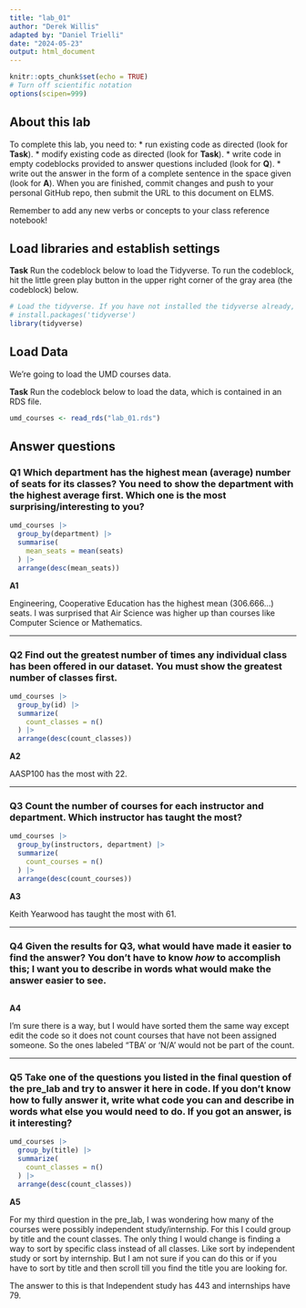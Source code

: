 ```yaml
---
title: "lab_01"
author: "Derek Willis"
adapted by: "Daniel Trielli"
date: "2024-05-23"
output: html_document
---
```


```r
knitr::opts_chunk$set(echo = TRUE)
# Turn off scientific notation
options(scipen=999)
```

## About this lab

To complete this lab, you need to: \* run existing code as directed (look for **Task**). \* modify existing code as directed (look for **Task**). \* write code in empty codeblocks provided to answer questions included (look for **Q**). \* write out the answer in the form of a complete sentence in the space given (look for **A**). When you are finished, commit changes and push to your personal GitHub repo, then submit the URL to this document on ELMS.

Remember to add any new verbs or concepts to your class reference notebook!

## Load libraries and establish settings

**Task** Run the codeblock below to load the Tidyverse. To run the codeblock, hit the little green play button in the upper right corner of the gray area (the codeblock) below.

```r
# Load the tidyverse. If you have not installed the tidyverse already, remove the # from the next line and run it first.  
# install.packages('tidyverse')
library(tidyverse)
```

## Load Data

We're going to load the UMD courses data.

**Task** Run the codeblock below to load the data, which is contained in an RDS file.

```r
umd_courses <- read_rds("lab_01.rds")
```

## Answer questions

### **Q1** Which department has the highest mean (average) number of seats for its classes? You need to show the department with the highest average first. Which one is the most surprising/interesting to you?

```r
umd_courses |>
  group_by(department) |>
  summarise(
    mean_seats = mean(seats)
  ) |>
  arrange(desc(mean_seats))
```

**A1**

Engineering, Cooperative Education has the highest mean (306.666...) seats. I was surprised that Air Science was higher up than courses like Computer Science or Mathematics.

------------------------------------------------------------------------

### **Q2** Find out the greatest number of times any individual class has been offered in our dataset. You must show the greatest number of classes first.

```r
umd_courses |>
  group_by(id) |>
  summarize(
    count_classes = n()
  ) |>
  arrange(desc(count_classes))
```

**A2**

AASP100 has the most with 22.

------------------------------------------------------------------------

### **Q3** Count the number of courses for each instructor and department. Which instructor has taught the most?

```r
umd_courses |>
  group_by(instructors, department) |>
  summarize(
    count_courses = n()
  ) |>
  arrange(desc(count_courses))
```

**A3**

Keith Yearwood has taught the most with 61.

------------------------------------------------------------------------

### **Q4** Given the results for Q3, what would have made it easier to find the answer? You don't have to know *how* to accomplish this; I want you to describe in words what would make the answer easier to see.

```r

```

**A4**

I'm sure there is a way, but I would have sorted them the same way except edit the code so it does not count courses that have not been assigned someone. So the ones labeled "TBA' or 'N/A' would not be part of the count.

------------------------------------------------------------------------

### **Q5** Take one of the questions you listed in the final question of the pre_lab and try to answer it here in code. If you don't know how to fully answer it, write what code you can and describe in words what else you would need to do. If you got an answer, is it interesting?

```r
umd_courses |>
  group_by(title) |>
  summarize(
    count_classes = n()
  ) |>
  arrange(desc(count_classes))
```

**A5**

For my third question in the pre_lab, I was wondering how many of the courses were possibly independent study/internship. For this I could group by title and the count classes. The only thing I would change is finding a way to sort by specific class instead of all classes. Like sort by independent study or sort by internship. But I am not sure if you can do this or if you have to sort by title and then scroll till you find the title you are looking for.

The answer to this is that Independent study has 443 and internships have 79.
